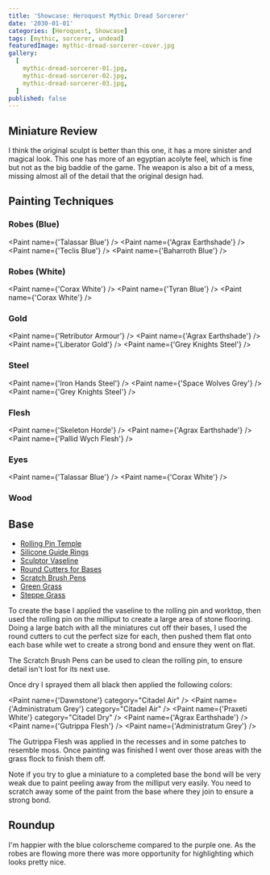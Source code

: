 ```yaml
---
title: 'Showcase: Heroquest Mythic Dread Sorcerer'
date: '2030-01-01'
categories: [Heroquest, Showcase]
tags: [mythic, sorcerer, undead]
featuredImage: mythic-dread-sorcerer-cover.jpg
gallery:
  [
    mythic-dread-sorcerer-01.jpg,
    mythic-dread-sorcerer-02.jpg,
    mythic-dread-sorcerer-03.jpg,
  ]
published: false
---
```



## Miniature Review

I think the original sculpt is better than this one, it has a more sinister and magical look. This one has more of an
egyptian acolyte feel, which is fine but not as the big baddie of the game. The weapon is also a bit of a mess, missing
almost all of the detail that the original design had.

## Painting Techniques

### Robes (Blue)

<Paint name={'Talassar Blue'} />
<Paint name={'Agrax Earthshade'} />
<Paint name={'Teclis Blue'} />
<Paint name={'Baharroth Blue'} />

### Robes (White)

<Paint name={'Corax White'} />
<Paint name={'Tyran Blue'} />
<Paint name={'Corax White'} />

### Gold

<Paint name={'Retributor Armour'} />
<Paint name={'Agrax Earthshade'} />
<Paint name={'Liberator Gold'} />
<Paint name={'Grey Knights Steel'} />

### Steel

<Paint name={'Iron Hands Steel'} />
<Paint name={'Space Wolves Grey'} />
<Paint name={'Grey Knights Steel'} />

### Flesh

<Paint name={'Skeleton Horde'} />
<Paint name={'Agrax Earthshade'} />
<Paint name={'Pallid Wych Flesh'} />

### Eyes

<Paint name={'Talassar Blue'} />
<Paint name={'Corax White'} />

### Wood

## Base

- [Rolling Pin Temple](https://www.greenstuffworld.com/en/modelling-textured-rolling-pins/365-rolling-pin-hobby-roller-temple.html)
- [Silicone Guide Rings](https://www.greenstuffworld.com/en/modelling-textured-rolling-pins/540-silicone-guide-rings.html)
- [Sculptor Vaseline](https://www.greenstuffworld.com/en/sculptor-vaseline/349-sculptor-vaseline-petroleum-jelly.html)
- [Round Cutters for Bases](https://www.greenstuffworld.com/en/hobby-cutting-tools/801-round-cutters-for-bases-stainless-steel.html)
- [Scratch Brush Pens](https://www.greenstuffworld.com/en/engraving-tools/690-scratch-brush-pens.html)
- [Green Grass](https://www.thearmypainter.com/shop/us/bf4113p)
- [Steppe Grass](https://www.thearmypainter.com/shop/us/bf4115p)

To create the base I applied the vaseline to the rolling pin and worktop, then used the rolling pin on the milliput to
create a large area of stone flooring. Doing a large batch with all the miniatures cut off their bases, I used the round
cutters to cut the perfect size for each, then pushed them flat onto each base while wet to create a strong bond and
ensure they went on flat.

The Scratch Brush Pens can be used to clean the rolling pin, to ensure detail isn't lost for its next use.

Once dry I sprayed them all black then applied the following colors:

<Paint name={'Dawnstone'} category="Citadel Air" />
<Paint name={'Administratum Grey'} category="Citadel Air" />
<Paint name={'Praxeti White'} category="Citadel Dry" />
<Paint name={'Agrax Earthshade'} />
<Paint name={'Gutrippa Flesh'} />
<Paint name={'Administratum Grey'} />

The Gutrippa Flesh was applied in the recesses and in some patches to resemble moss. Once painting was finished I went
over those areas with the grass flock to finish them off.

Note if you try to glue a miniature to a completed base the bond will be very weak due to paint peeling away from the
milliput very easily. You need to scratch away some of the paint from the base where they join to ensure a strong bond.

## Roundup

I'm happier with the blue colorscheme compared to the purple one. As the robes are flowing more there was more
opportunity for highlighting which looks pretty nice.
